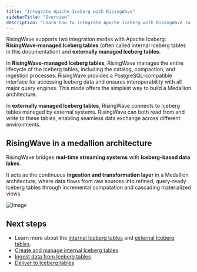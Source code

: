 ```yaml
---
title: "Integrate Apache Iceberg with RisingWave"
sidebarTitle: "Overview"
description: "Learn how to integrate Apache Iceberg with RisingWave to unify real-time data processing and data lake storage. Explore how to create and manage Iceberg tables in RisingWave, and how to connect RisingWave to Iceberg tables managed by external systems."
---
```

RisingWave supports two integration modes with Apache Iceberg: **RisingWave-managed Iceberg tables** (often called internal Iceberg tables in this documentation) and **externally managed Iceberg tables**.

In **RisingWave-managed Iceberg tables**, RisingWave manages the entire lifecycle of the Iceberg tables, including the catalog, compaction, and ingestion processes. RisingWave provides a PostgreSQL-compatible interface for accessing Iceberg data and ensures interoperability with all major query engines. This mode offers the simplest way to build a Medallion architecture.

In **externally managed Iceberg tables**, RisingWave connects to Iceberg tables managed by external systems. RisingWave can both read from and write to these tables, enabling seamless data exchange across different environments.

## RisingWave in a medallion architecture

RisingWave bridges **real-time streaming systems** with **Iceberg-based data lakes**.

It acts as the continuous **ingestion and transformation layer** in a Medallion architecture, where data flows from raw sources into refined, query-ready Iceberg tables through incremental computation and cascading materialized views.

![image](/iceberg/images/rw-lakehouse.png)

## Next steps

- Learn more about the [internal Iceberg tables](/iceberg/ov-internal) and [external Iceberg tables](/iceberg/ov-external).
- [Create and manage internal Iceberg tables](/iceberg/internal-iceberg-tables)
- [Ingest data from Iceberg tables](/iceberg/read-from-iceberg)
- [Deliver to Iceberg tables](/iceberg/write-to-iceberg)



